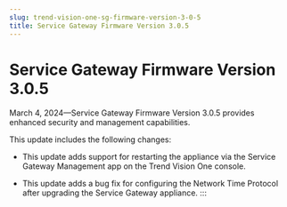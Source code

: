 ```yaml
---
slug: trend-vision-one-sg-firmware-version-3-0-5
title: Service Gateway Firmware Version 3.0.5
---
```

# Service Gateway Firmware Version 3.0.5

March 4, 2024—Service Gateway Firmware Version 3.0.5 provides enhanced security and management capabilities.

This update includes the following changes:

- This update adds support for restarting the appliance via the Service Gateway Management app on the Trend Vision One console.

- This update adds a bug fix for configuring the Network Time Protocol after upgrading the Service Gateway appliance.
:::
